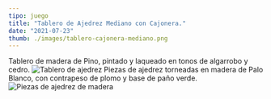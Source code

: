 ```yaml
---
tipo: juego
title: "Tablero de Ajedrez Mediano con Cajonera."
date: "2021-07-23"
thumb: ./images/tablero-cajonera-mediano.png
---
```

Tablero de madera de Pino, pintado y laqueado en tonos de algarrobo y cedro.
![Tablero de ajedrez](./images/small-chess-board.png)
Piezas de ajedrez torneadas en madera de Palo Blanco, con contrapeso de plomo y base de paño verde.
![Piezas de ajedrez de madera](./images/set-piezas-ajedrez.png)

